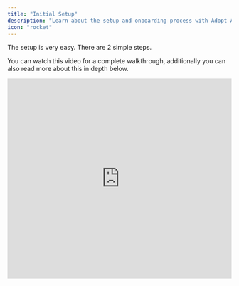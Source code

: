 ```yaml
---
title: "Initial Setup"
description: "Learn about the setup and onboarding process with Adopt AI"
icon: "rocket"
---
```


The setup is very easy. There are 2 simple steps.

You can watch this video for a complete walkthrough, additionally you can also read more about this in depth below.

<iframe src="https://fast.wistia.net/embed/iframe/eggrqqjzo1?autoplay=0&seo=false&videoFoam=true" title="Wistia video player" allow="fullscreen" allowfullscreen frameborder="0" scrolling="no" width="100%" height="450" />

## Step 1 : Connect Your Knowledge Base

![Setup-1](https://asset.adopt.ai/web/docs/initial-setup-1.png)

Share your company's public knowledge base URL so Adopt can understand how your application is structured and what makes it tick.

### **Set your crawl frequency**

Choose daily, weekly, or whatever schedule works for you. This keeps our AI up-to-date with any product changes that show up in your KB documents. Because nobody likes an agent that's stuck in the past.

### **Using third-party KB platforms?**

No problem. Whether you're team Intercom, Zendesk, or any other knowledge base platform, we integrate seamlessly. Just connect via your existing setup and we'll handle the rest.

## Step 2: Share Demo Access

![Setup-2](https://asset.adopt.ai/web/docs/initial-setup-2.png)

Provide login credentials to a test/demo account, and our AI agents will systematically explore your product to auto-capture your application's tools—APIs, entities, the whole works.

### **Got Swagger or Postman files handy?**

Feel free to upload them\! They can speed things along, but they're completely optional. Whether you have pristine API documentation or nothing at all, we'll agentify your application either way.

### Know more about Automatic API Discovery →

Adopt’s API discovery process is powered by our proprietary system called **ZAPI**—short for _Zero-Shot API Ingestion_.

ZAPI uses AI to intelligently explore your application like a real user would. It reads your help docs, navigates your app through common flows, and automatically captures every API call along the way.

If you’re curious to learn more about how ZAPI powers API discovery, check out the full explainer here →

## **The Live API Discovery Dashboard**

![Setup-3](https://asset.adopt.ai/web/docs/initial-setup-3.png)

Once you share your demo credentials, you'll get real-time visibility into the discovery process through our live dashboard. Watch as APIs get captured and ingested with a running counter showing exactly how many endpoints we've found. No waiting in the dark—you can see the progress happening live.

**And That's it.**
Two steps, minimal effort on your end, maximum transformation for your users.

![Setup-4](https://asset.adopt.ai/web/docs/initial-setup-4.png)

## **What happens next?**

As you've already seen in the live API discovery dashboard, our agents have started getting to work exploring your platform and auto-capturing the Tools that make up your application. This comprehensive discovery process typically takes about 24 hours to complete.

You'll receive an email notification when the process is finished, and then you can access the Agent Builder platform to review and refine your [Tools](/essentials/reviewing-tools) and [Actions](/essentials/reviewing-actions).